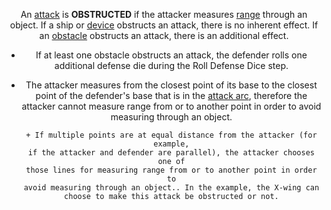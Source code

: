 <Header title="obstructed" />

An [attack](/article/Attack) is **OBSTRUCTED** if the attacker measures [range](/article/Range) through an object. If
a ship or [device](/article/Device) obstructs an attack, there is no inherent effect. If an [obstacle](/article/Obstacle)
obstructs an attack, there is an additional effect.

<ImgCenter src="/images/OBSTRUCTED.webp" alt="OBSTRUCTED" />

- If at least one obstacle obstructs an attack, the defender rolls one additional
  defense die during the Roll Defense Dice step.

- The attacker measures from the closest point of its base to the closest
  point of the defender's base that is in the [attack arc](/article/Arc), therefore the
  attacker cannot measure range from or to another point in order to avoid
  measuring through an object.

      + If multiple points are at equal distance from the attacker (for example,
      if the attacker and defender are parallel), the attacker chooses one of
      those lines for measuring range from or to another point in order to
      avoid measuring through an object.. In the example, the X-wing can
      choose to make this attack be obstructed or not.
